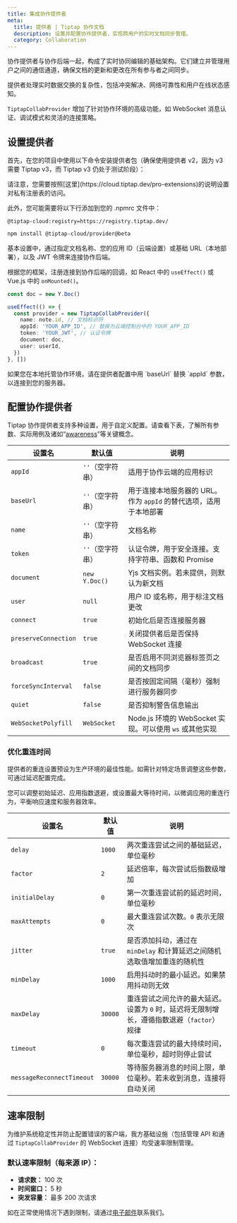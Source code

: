 ```yaml
---
title: 集成协作提供者
meta:
  title: 提供者 | Tiptap 协作文档
  description: 设置并配置协作提供者，实现跨用户的实时文档同步管理。
  category: Collaboration
---
```



协作提供者与协作后端一起，构成了实时协同编辑的基础架构。它们建立并管理用户之间的通信通道，确保文档的更新和更改在所有参与者之间同步。

提供者处理实时数据交换的复杂性，包括冲突解决、网络可靠性和用户在线状态感知。

`TiptapCollabProvider` 增加了针对协作环境的高级功能，如 WebSocket 消息认证、调试模式和灵活的连接策略。

## 设置提供者

首先，在您的项目中使用以下命令安装提供者包（确保使用提供者 v2，因为 v3 需要 Tiptap v3，而 Tiptap v3 仍处于测试阶段）：

<Callout title="Set up private registry" variant="hint">
请注意，您需要按照[这里](https://cloud.tiptap.dev/pro-extensions)的说明设置对私有注册表的访问。

此外，您可能需要将以下行添加到您的 .npmrc 文件中：

```
@tiptap-cloud:registry=https://registry.tiptap.dev/
```

</Callout>

```bash
npm install @tiptap-cloud/provider@beta
```

基本设置中，通过指定文档名称、您的应用 ID（云端设置）或基础 URL（本地部署），以及 JWT 令牌来连接协作后端。

根据您的框架，注册连接到协作后端的回调，如 React 中的 `useEffect()` 或 Vue.js 中的 `onMounted()`。

```ts
const doc = new Y.Doc()

useEffect(() => {
  const provider = new TiptapCollabProvider({
    name: note.id, // 文档标识符
    appId: 'YOUR_APP_ID', // 替换为云端控制台中的 YOUR_APP_ID
    token: 'YOUR_JWT', // 认证令牌
    document: doc,
    user: userId,
  })
}, [])
```

<Callout title="本地部署用户的提示" variant="hint">
  如果您在本地托管协作环境，请在提供者配置中用 `baseUrl` 替换 `appId` 参数，以连接到您的服务器。
</Callout>

## 配置协作提供者

Tiptap 协作提供者支持多种设置，用于自定义配置。请查看下表，了解所有参数、实际用例及诸如“[awareness](/collaboration/core-concepts/awareness)”等关键概念。

| 设置名               | 默认值           | 说明                                                              |
| -------------------- | ---------------- | ----------------------------------------------------------------- |
| `appId`              | `''`（空字符串） | 适用于协作云端的应用标识                                          |
| `baseUrl`            | `''`（空字符串） | 用于连接本地服务器的 URL。作为 `appId` 的替代选项，适用于本地部署 |
| `name`               | `''`（空字符串） | 文档名称                                                          |
| `token`              | `''`（空字符串） | 认证令牌，用于安全连接。支持字符串、函数和 Promise                |
| `document`           | `new Y.Doc()`    | Yjs 文档实例。若未提供，则默认为新文档                            |
| `user`               | `null`           | 用户 ID 或名称，用于标注文档更改                                  |
| `connect`            | `true`           | 初始化后是否连接服务器                                            |
| `preserveConnection` | `true`           | 关闭提供者后是否保持 WebSocket 连接                               |
| `broadcast`          | `true`           | 是否启用不同浏览器标签页之间的文档同步                            |
| `forceSyncInterval`  | `false`          | 是否按固定间隔（毫秒）强制进行服务器同步                          |
| `quiet`              | `false`          | 是否抑制警告信息输出                                              |
| `WebSocketPolyfill`  | `WebSocket`      | Node.js 环境的 WebSocket 实现。可以使用 `ws` 或其他实现           |

### 优化重连时间

提供者的重连设置预设为生产环境的最佳性能。如需针对特定场景调整这些参数，可通过延迟配置完成。

您可以调整初始延迟、应用指数退避，或设置最大等待时间，以微调应用的重连行为，平衡响应速度和服务器效率。

| 设置名                    | 默认值  | 说明                                                                                      |
| ------------------------- | ------- | ----------------------------------------------------------------------------------------- |
| `delay`                   | `1000`  | 两次重连尝试之间的基础延迟，单位毫秒                                                      |
| `factor`                  | `2`     | 延迟倍率，每次尝试后指数级增加                                                            |
| `initialDelay`            | `0`     | 第一次重连尝试前的延迟时间，单位毫秒                                                      |
| `maxAttempts`             | `0`     | 最大重连尝试次数。`0` 表示无限次                                                          |
| `jitter`                  | `true`  | 是否添加抖动，通过在 `minDelay` 和计算延迟之间随机选取值增加重连的随机性                  |
| `minDelay`                | `1000`  | 启用抖动时的最小延迟。如果禁用抖动则无效                                                  |
| `maxDelay`                | `30000` | 重连尝试之间允许的最大延迟。设置为 `0` 时，延迟将无限制增长，遵循指数退避（`factor`）规律 |
| `timeout`                 | `0`     | 每次重连尝试的最大持续时间，单位毫秒，超时则停止尝试                                      |
| `messageReconnectTimeout` | `30000` | 等待服务器消息的时间上限，单位毫秒。若未收到消息，连接将自动关闭                          |

## 速率限制

为维护系统稳定性并防止配置错误的客户端，我方基础设施（包括管理 API 和通过 `TiptapCollabProvider` 的 WebSocket 连接）均受速率限制管理。

### 默认速率限制（每来源 IP）：

- **请求数：** 100 次
- **时间窗口：** 5 秒
- **突发容量：** 最多 200 次请求

如在正常使用情况下遇到限制，请通过[电子邮件](mailto:humans@tiptap.dev)联系我们。
